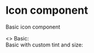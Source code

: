 
<Meta title="Core|Icon" component={Icon} />

# Icon component

Basic icon component

<Preview>
  <Story name="Examples">
    <>
      Basic:
      <div style={{ padding: '1em' }}>
        <Icon iconName="arrow-down" />
        <Icon iconName="arrow-left" />
        <Icon iconName="arrow-right" />
        <Icon iconName="arrow-up" />
      </div>
      Basic with custom tint and size:
      <div style={{ padding: '1em' }}>
        <Icon iconName="arrow-down" iconColor="#990F3D" width={50} height={50} />
        <Icon iconName="arrow-left" iconColor="#0F5499" width={50} height={50} />
        <Icon iconName="arrow-right" iconColor="#0D7680" width={50} height={50} />
        <Icon iconName="arrow-up" iconColor="#593380" width={50} height={50} />
      </div>
    </>
  </Story>
</Preview>
